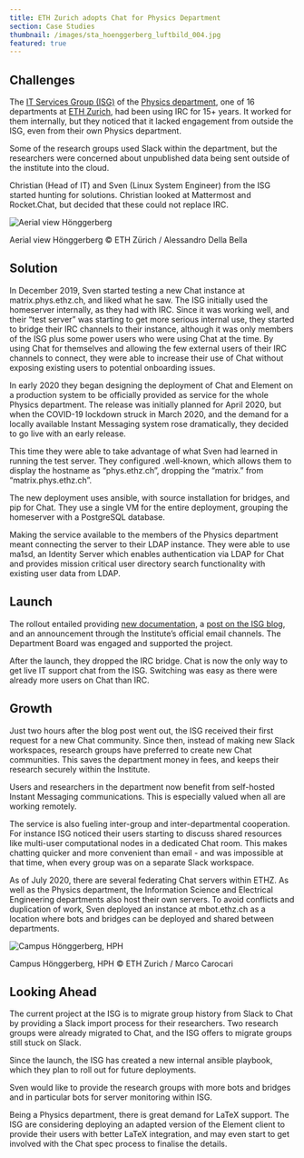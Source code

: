 ```yaml
---
title: ETH Zurich adopts Chat for Physics Department
section: Case Studies
thumbnail: /images/sta_hoenggerberg_luftbild_004.jpg
featured: true
---
```


## Challenges

The [IT Services Group (ISG)](https://www.phys.ethz.ch/services/physics-isg.html) of the [Physics department](https://phys.ethz.ch/), one of 16 departments at [ETH Zurich](https://ethz.ch/), had been using IRC for 15+ years. It worked for them internally, but they noticed that it lacked engagement from outside the ISG, even from their own Physics department.

Some of the research groups used Slack within the department, but the researchers were concerned about unpublished data being sent outside of the institute into the cloud.

Christian (Head of IT) and Sven (Linux System Engineer) from the ISG started hunting for solutions. Christian looked at Mattermost and Rocket.Chat, but decided that these could not replace IRC.

![Aerial view Hönggerberg](/images/sta_hoenggerberg_luftbild_004.jpg)

Aerial view Hönggerberg
© ETH Zürich / Alessandro Della Bella

## Solution

In December 2019, Sven started testing a new Chat instance at matrix.phys.ethz.ch, and liked what he saw. The ISG initially used the homeserver internally, as they had with IRC. Since it was working well, and their “test server” was starting to get more serious internal use, they started to bridge their IRC channels to their instance, although it was only members of the ISG plus some power users who were using Chat at the time. By using Chat for themselves and allowing the few external users of their IRC channels to connect, they were able to increase their use of Chat without exposing existing users to potential onboarding issues.

In early 2020 they began designing the deployment of Chat and Element on a production system to be officially provided as service for the whole Physics department. The release was initially planned for April 2020, but when the COVID-19 lockdown struck in March 2020, and the demand for a locally available Instant Messaging system rose dramatically, they decided to go live with an early release.

This time they were able to take advantage of what Sven had learned in running the test server. They configured .well-known, which allows them to display the hostname as “phys.ethz.ch”, dropping the “matrix.” from “matrix.phys.ethz.ch”.

The new deployment uses ansible, with source installation for bridges, and pip for Chat. They use a single VM for the entire deployment, grouping the homeserver with a PostgreSQL database.

Making the service available to the members of the Physics department meant connecting the server to their LDAP instance. They were able to use ma1sd, an Identity Server which enables authentication via LDAP for Chat and provides mission critical user directory search functionality with existing user data from LDAP.

## Launch

The rollout entailed providing [new documentation](https://readme.phys.ethz.ch/chat/), a [post on the ISG blog](https://isg.phys.ethz.ch/2020/03/20/new-d-phys-collaboration-chat-service-slack-replacement/), and an announcement through the Institute’s official email channels. The Department Board was engaged and supported the project.

After the launch, they dropped the IRC bridge. Chat is now the only way to get live IT support chat from the ISG. Switching was easy as there were already more users on Chat than IRC.

## Growth

Just two hours after the blog post went out, the ISG received their first request for a new Chat community. Since then, instead of making new Slack workspaces, research groups have preferred to create new Chat communities. This saves the department money in fees, and keeps their research securely within the Institute.

Users and researchers in the department now benefit from self-hosted Instant Messaging communications. This is especially valued when all are working remotely.

The service is also fueling inter-group and inter-departmental cooperation. For instance ISG noticed their users starting to discuss shared resources like multi-user computational nodes in a dedicated Chat room. This makes chatting quicker and more convenient than email - and was impossible at that time, when every group was on a separate Slack workspace.

As of July 2020, there are several federating Chat servers within ETHZ. As well as the Physics department, the Information Science and Electrical Engineering departments also host their own servers. To avoid conflicts and duplication of work, Sven deployed an instance at mbot.ethz.ch as a location where bots and bridges can be deployed and shared between departments.

![Campus Hönggerberg, HPH](/images/sta_hoenggerberg_hph_002.jpg)

Campus Hönggerberg, HPH
© ETH Zurich / Marco Carocari

## Looking Ahead

The current project at the ISG is to migrate group history from Slack to Chat by providing a Slack import process for their researchers. Two research groups were already migrated to Chat, and the ISG offers to migrate groups still stuck on Slack. 

Since the launch, the ISG has created a new internal ansible playbook, which they plan to roll out for future deployments.

Sven would like to provide the research groups with more bots and bridges and in particular bots for server monitoring within ISG.

Being a Physics department, there is great demand for LaTeX support. The ISG are considering deploying an adapted version of the Element client to provide their users with better LaTeX integration, and may even start to get involved with the Chat spec process to finalise the details.

